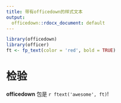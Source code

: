 ---
title: 带有officedown的样式文本
output:
  officedown::rdocx_document: default
---

```{r}
library(officedown)
library(officer)
ft <- fp_text(color = 'red', bold = TRUE)
```

# 检验

**officedown** 包是
`r ftext('awesome', ft)`!
